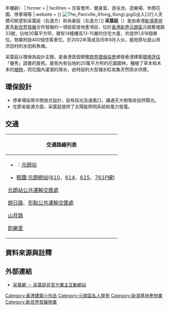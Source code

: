 {{Infobox_housinghk | name = 采葉庭 <br>The Parcville
| logo= 
| photo = The Parcville 2013.jpg
| phototitle = 采葉庭鄰近元朗舊墟路與康業街交界的部分樓宇（2013年11月）
| address= {{HKG}}[[新界|新界]][[元朗區|元朗區]]元朗舊墟路33號<ref name=R>{{Cite web |url=https://www.rvd.gov.hk/doc/tc/nt.pdf |title=樓宇名稱 第二冊：新界 |accessdate=2020-11-04 |date=2020-10 |publisher=差餉物業估價署 |language=zh-hk |archive-date=2021-01-08 |archive-url=https://web.archive.org/web/20210108155702/https://www.rvd.gov.hk/doc/tc/nt.pdf |dead-url=no }}</ref>
| lot= 元朗市地段第506號
| developer= [[新鴻基地產|新鴻基地產]]及[[新世界發展|新世界發展]]
| use = [[住宅|住宅]]
| blocknumber = 14座（不設4及14座）
| floornumber = 13-15層
| yearofcompletion = 2002年（{{#expr:{{CURRENTYEAR}} - 2002}}年樓齡）
| former = 
| facilities = 住客會所、健身室、游泳池、遊樂場、休憩花園、停車場等
| website = 
}}
[[File:The_Parcville_(Hong_Kong).jpg|thumb]]G出入口行人天橋可眺望到采葉庭（右遠方）和尚豪庭（左遠方）]]
'''采葉庭'''（{{lang-en|The Parcville}}）是由香港[[新鴻基地產|新鴻基地產]]及[[新世界發展|新世界發展]]合作發展的一項低密度地產項目，位於[[香港|香港]][[新界|新界]][[元朗區|元朗區]]元朗舊墟路33號，佔地30萬平方呎，建有14幢樓高13-15層的住宅大廈，共提供1,618個單位。物業附設400個住客車位，於2002年落成及同年9月入伙，屋苑原址是山貝洪田村的水田和魚塘。

采葉庭以環保為設計主題，是香港首個榮獲[[商界環保協會|商界環保協會]]頒發香港建築[[環境評估|環境評估]]「優秀」證書的屋苑。屋苑內有佔地約20萬平方呎的花園園林，種植了草本和木本的[[植物|植物]]，而花園內灌溉的用水，由特設的大型儲水缸收集天然雨水供應。

==環保設計==
* 停車場採用半開放式設計，設有採光及通風口，讓通天大樹吸收自然陽光。
* 在節省能源方面，采葉庭提供了太陽能照明系統和風力發電。

==交通==
{| class="mw-collapsible mw-collapsed wikitable" style="background:white; margin: 0 auto; width: auto;" 
! 交通路線列表
|-
|
*{{港鐵路線標誌|TML}}：[[元朗站_(屯馬綫)|元朗站]]
*[[香港輕鐵|輕鐵]]:[[元朗站_(輕鐵)|元朗總站]]([[香港輕鐵610線|610]]、[[香港輕鐵614、614P線|614]]、[[香港輕鐵615、615P線|615]]、[[香港輕鐵761P線|761P線]])
;[[元朗站公共運輸交匯處|元朗站公共運輸交匯處]]
{{港鐵巴士簡單列表|K65}}
{{九龍新界巴士簡單列表|B1|B2}}
{{大嶼山巴士簡單列表|N30}}
{{新界專線小巴簡單列表|31|36|37|38|75|76|77|77A|77P|79S|601|602|603|604|608|609|609B|611|611A|611B}}
;[[朗日路|朗日路]]、[[形點公共運輸交匯處|形點公共運輸交匯處]]
{{九龍新界巴士簡單列表|53|54|64K|64X|68|68E|68F|68M|68X|76K|77K|261X|264R|268A|268B|268C|268P|268X|269D|276|276C|276P|N269}}
{{過海隧道巴士簡單列表|968|968A|968X|P968|N368}}
{{大嶼山巴士簡單列表|A36|E36|E36A|E36S|NA36}}
;[[山貝路|山貝路]]
{{新界專線小巴簡單列表|611|611A|611P}}
;[[鈞樂里|鈞樂里]]
{{新界專線小巴簡單列表|611B}}
|}

==資料來源與註釋==
{{reflist}}
{{noteFoot}}

==外部連結==
* [http://www.theparcville.com.hk 采葉網 － 采葉庭非官方業主互動網站]
{{commonscat|The Parcville}}

{{新世界發展}}
{{shkp}}

[[Category:香港建築小作品|Category:香港建築小作品]]
[[Category:元朗區私人屋苑|Category:元朗區私人屋苑]]
[[Category:新鴻基地產物業|Category:新鴻基地產物業]]
[[Category:新世界發展物業|Category:新世界發展物業]]